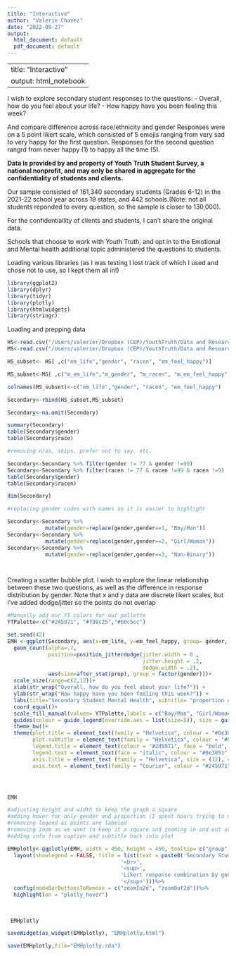 ```yaml
---
title: "Interactive"
author: "Valerie Chavez"
date: "2022-09-27"
output:
  html_document: default
  pdf_document: default
---
```

---
title: "Interactive"
output: html_notebook
---

I wish to explore secondary student responses to the questions: 
- Overall, how do you feel about your life? 
- How happy have you been feeling this week?

And compare difference across race/ethnicity and gender
Responses were on a 5 point likert scale, which consisted of 5 emojis ranging from very sad to very happy for the first question. Responses for the second question rangrd from never happy (1) to happy all the time (5).

**Data is provided by and property of Youth Truth Student Survey, a national nonprofit, and may only be shared in aggregate for the confidentiality of students and clients.**

Our sample consisted of 161,340 secondary students (Grades 6-12) in the 2021-22 school year across 19 states, and 442 schools.(Note: not all students reponded to every question, so the sample is closer to 130,000).

For the confidentiallity of clients and students, I can't share the original data. 

Schools that choose to work with Youth Truth, and opt in to the Emotional and Mental health additional topic administered the questions to students. 


Loading various libraries (as I was testing I lost track of which I used and chose not to use, so I kept them all in!)
```r
library(ggplot2)
library(dplyr)
library(tidyr)
library(plotly)
library(htmlwidgets)
library(stringr)

```

Loading and prepping data
```r
HS<-read.csv("/Users/valerier/Dropbox (CEP)/YouthTruth/Data and Research/EMH Back to School 2022/R Script and Results/HS/HS_dataclean_2022.csv")
MS<-read.csv("/Users/valerier/Dropbox (CEP)/YouthTruth/Data and Research/EMH Back to School 2022/R Script and Results/MS/MS_dataclean_2022.csv")

```


```r
HS_subset<- HS[ ,c("em_life","gender", "racen", "em_feel_happy")]

MS_subset<-MS[ ,c("m_em_life","m_gender", "m_racen", "m_em_feel_happy")]

colnames(MS_subset)<-c("em_life","gender", "racen", "em_feel_happy")

Secondary<-rbind(HS_subset,MS_subset)

Secondary<-na.omit(Secondary)

summary(Secondary)
table(Secondary$gender)
table(Secondary$race)

```

```r
#removing n/as, skips, prefer not to say. etc. 

Secondary<-Secondary %>% filter(gender != 77 & gender !=99)
Secondary<-Secondary %>% filter(racen != 77 & racen !=99 & racen !=9)
table(Secondary$gender)
table(Secondary$racen)

dim(Secondary)

```



```r
#replacing gender codes with names so it is easier to highlight

Secondary<-Secondary %>%
            mutate(gender=replace(gender,gender==1, "Boy/Man"))
Secondary<-Secondary %>%
            mutate(gender=replace(gender,gender==2, "Girl/Woman"))
Secondary<-Secondary %>%
            mutate(gender=replace(gender,gender==3, "Non-Binary"))




```

Creating a scatter bubble plot. I wish to explore the linear relationship between these two questions, as well as the difference in response distribution by gender. Note that x and y data are discrete likert scales, but I've added dodge/jitter so the points do not overlap

```r
#Manually add our YT colors for our pallette
YTPalette<-c("#245971", "#f99c25","#b0c5cc")

set.seed(42)
EMH <-ggplot(Secondary, aes(x=em_life, y=em_feel_happy, group= gender, color=factor(gender)))+
  geom_count(alpha=.7, 
             position=position_jitterdodge(jitter.width = 0 , 
                                           jitter.height = .2, 
                                           dodge.width = .2), 
             aes(size=after_stat(prop), group = factor(gender)))+
  scale_size(range=c(2,12))+
  xlab(str_wrap("Overall, how do you feel about your life?")) + 
  ylab(str_wrap("How happy have you been feeling this week?")) +
  labs(title="Secondary Student Mental Health", subtitle= "proportion of each gender that selected each likert response combination", colour= "Gender", shape= "Proportion of students by gender", caption = "Source:YouthTruth Student Survey")+
  coord_equal()+
  scale_fill_manual(values= YTPalette,labels = c("Boy/Man", "Girl/Woman","Non-Binary"),aesthetics = "colour")+
  guides(colour = guide_legend(override.aes = list(size=5)), size = guide_legend("Prop", override.aes=list(col="#0e3051")))+
  theme_bw()+
  theme(plot.title = element_text(family = "Helvetica", colour = "#0e3051", face = "bold", size = (15)),
        plot.subtitle = element_text(family = "Helvetica", colour = "#0e3051", face = "italic", size = (8)),
        legend.title = element_text(colour = "#245971", face = "bold", family = "Helvetica", , size = (10)),
        legend.text = element_text(face = "italic", colour = "#0e3051", family = "Helvetica"),
        axis.title = element_text (family = "Helvetica", size = (12), colour = "#245971"),
        axis.text = element_text(family = "Courier", colour = "#245971", size = (12)))




EMH

```



```r

#adjusting height and width to keep the graph a square
#adding hover for only gender and proportion (I spent hours trying to make them neater, but alas, the way I calculated prop does not make it straight foward)
#removing legend as points are labeled
#removing zoom as we want to keep it a square and zooming in and out are not helpful
#adding info from caption and subtitle back into plot

EMHplotly<-ggplotly(EMH, width = 450, height = 450, tooltip= c("group", "prop"))%>% 
  layout(showlegend = FALSE, title = list(text = paste0('Secondary Student Mental Health',
                                    '<br>',
                                    '<sup>',
                                    'Likert response combination by gender; Source:YouthTruth',
                                    '</sup>')))%>%
  config(modeBarButtonsToRemove = c("zoomIn2d", "zoomOut2d"))%>%
  highlight(on = "plotly_hover")

  
 
 EMHplotly
```


```r
saveWidget(as_widget(EMHplotly), "EMHplotly.html")

save(EMHplotly,file="EMHplotly.rda")
```


